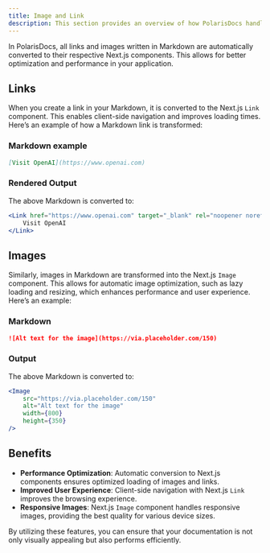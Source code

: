 ```yaml
---
title: Image and Link
description: This section provides an overview of how PolarisDocs handles links and images in Markdown.
---
```


In PolarisDocs, all links and images written in Markdown are automatically converted to their respective Next.js components. This allows for better optimization and performance in your application.

## Links

When you create a link in your Markdown, it is converted to the Next.js `Link` component. This enables client-side navigation and improves loading times. Here’s an example of how a Markdown link is transformed:

### Markdown example

```markdown 
[Visit OpenAI](https://www.openai.com)
```

### Rendered Output

The above Markdown is converted to:

```jsx
<Link href="https://www.openai.com" target="_blank" rel="noopener noreferrer">
    Visit OpenAI
</Link>
```

## Images

Similarly, images in Markdown are transformed into the Next.js `Image` component. This allows for automatic image optimization, such as lazy loading and resizing, which enhances performance and user experience. Here’s an example:

### Markdown

```markdown
![Alt text for the image](https://via.placeholder.com/150)
```

### Output

The above Markdown is converted to:

```jsx
<Image
    src="https://via.placeholder.com/150"
    alt="Alt text for the image"
    width={800}
    height={350}
/>
```

## Benefits

- **Performance Optimization**: Automatic conversion to Next.js components ensures optimized loading of images and links.
- **Improved User Experience**: Client-side navigation with Next.js `Link` improves the browsing experience.
- **Responsive Images**: Next.js `Image` component handles responsive images, providing the best quality for various device sizes.

By utilizing these features, you can ensure that your documentation is not only visually appealing but also performs efficiently.

